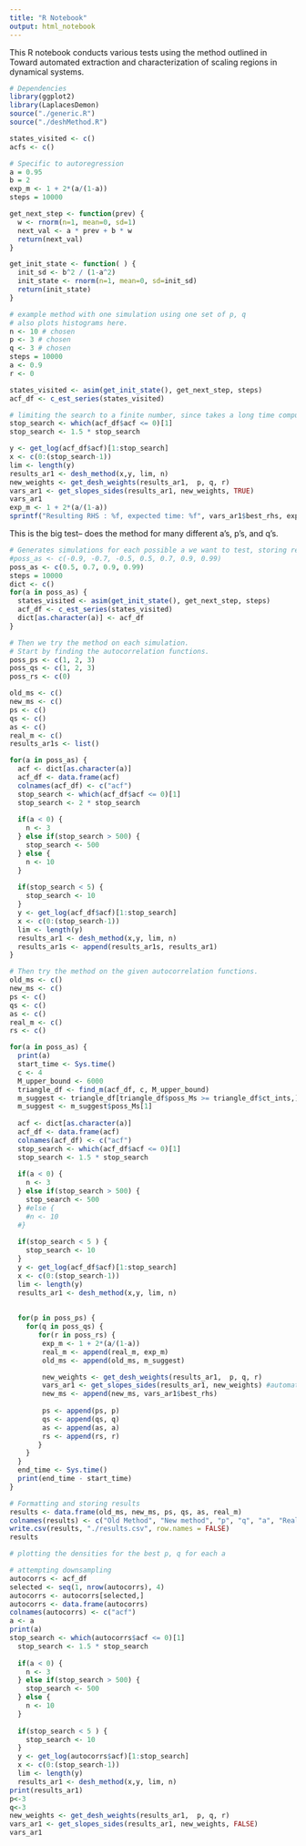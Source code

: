 ```yaml
---
title: "R Notebook"
output: html_notebook
---
```


This R notebook conducts various tests using the method outlined in Toward automated extraction and characterization of scaling regions in dynamical systems.

```r
# Dependencies
library(ggplot2)
library(LaplacesDemon)
source("./generic.R")
source("./deshMethod.R")
```

```r
states_visited <- c()
acfs <- c()
```

```r
# Specific to autoregression 
a = 0.95
b = 2
exp_m <- 1 + 2*(a/(1-a))
steps = 10000

get_next_step <- function(prev) {
  w <- rnorm(n=1, mean=0, sd=1)
  next_val <- a * prev + b * w
  return(next_val)
}

get_init_state <- function( ) {
  init_sd <- b^2 / (1-a^2)
  init_state <- rnorm(n=1, mean=0, sd=init_sd)
  return(init_state)
}
```

```r
# example method with one simulation using one set of p, q
# also plots histograms here. 
n <- 10 # chosen
p <- 3 # chosen
q <- 3 # chosen 
steps = 10000
a <- 0.9
r <- 0

states_visited <- asim(get_init_state(), get_next_step, steps)
acf_df <- c_est_series(states_visited)

# limiting the search to a finite number, since takes a long time computationally
stop_search <- which(acf_df$acf <= 0)[1]
stop_search <- 1.5 * stop_search

y <- get_log(acf_df$acf)[1:stop_search]
x <- c(0:(stop_search-1))
lim <- length(y)
results_ar1 <- desh_method(x,y, lim, n)
new_weights <- get_desh_weights(results_ar1,  p, q, r)
vars_ar1 <- get_slopes_sides(results_ar1, new_weights, TRUE)
vars_ar1
exp_m <- 1 + 2*(a/(1-a))
sprintf("Resulting RHS : %f, expected time: %f", vars_ar1$best_rhs, exp_m)
```

This is the big test-- does the method for many different a's, p's, and q's. 

```r
# Generates simulations for each possible a we want to test, storing results in a dictionary. 
#poss_as <- c(-0.9, -0.7, -0.5, 0.5, 0.7, 0.9, 0.99)
poss_as <- c(0.5, 0.7, 0.9, 0.99)
steps = 10000
dict <- c()
for(a in poss_as) {
  states_visited <- asim(get_init_state(), get_next_step, steps)
  acf_df <- c_est_series(states_visited)
  dict[as.character(a)] <- acf_df
}
```

```r
# Then we try the method on each simulation.
# Start by finding the autocorrelation functions. 
poss_ps <- c(1, 2, 3)
poss_qs <- c(1, 2, 3)
poss_rs <- c(0)

old_ms <- c()
new_ms <- c()
ps <- c()
qs <- c()
as <- c()
real_m <- c()
results_ar1s <- list()

for(a in poss_as) {
  acf <- dict[as.character(a)]
  acf_df <- data.frame(acf)
  colnames(acf_df) <- c("acf")
  stop_search <- which(acf_df$acf <= 0)[1]
  stop_search <- 2 * stop_search
      
  if(a < 0) {
    n <- 3
  } else if(stop_search > 500) {
    stop_search <- 500
  } else {
    n <- 10
  }
  
  if(stop_search < 5) {
    stop_search <- 10
  }
  y <- get_log(acf_df$acf)[1:stop_search]
  x <- c(0:(stop_search-1))
  lim <- length(y)
  results_ar1 <- desh_method(x,y, lim, n)
  results_ar1s <- append(results_ar1s, results_ar1)
}
```
```r
# Then try the method on the given autocorrelation functions.
old_ms <- c()
new_ms <- c()
ps <- c()
qs <- c()
as <- c()
real_m <- c()
rs <- c()

for(a in poss_as) {
  print(a)
  start_time <- Sys.time()
  c <- 4
  M_upper_bound <- 6000
  triangle_df <- find_m(acf_df, c, M_upper_bound)
  m_suggest <- triangle_df[triangle_df$poss_Ms >= triangle_df$ct_ints,]
  m_suggest <- m_suggest$poss_Ms[1]
  
  acf <- dict[as.character(a)]
  acf_df <- data.frame(acf)
  colnames(acf_df) <- c("acf")
  stop_search <- which(acf_df$acf <= 0)[1]
  stop_search <- 1.5 * stop_search
      
  if(a < 0) {
    n <- 3
  } else if(stop_search > 500) {
    stop_search <- 500
  } #else {
    #n <- 10
  #}
  
  if(stop_search < 5 ) {
    stop_search <- 10
  }
  y <- get_log(acf_df$acf)[1:stop_search]
  x <- c(0:(stop_search-1))
  lim <- length(y)
  results_ar1 <- desh_method(x,y, lim, n)
  
  
  for(p in poss_ps) {
    for(q in poss_qs) {
       for(r in poss_rs) {
        exp_m <- 1 + 2*(a/(1-a))
        real_m <- append(real_m, exp_m)
        old_ms <- append(old_ms, m_suggest)

        new_weights <- get_desh_weights(results_ar1,  p, q, r)
        vars_ar1 <- get_slopes_sides(results_ar1, new_weights) #automatically plots RHS 
        new_ms <- append(new_ms, vars_ar1$best_rhs)
        
        ps <- append(ps, p)
        qs <- append(qs, q)
        as <- append(as, a)
        rs <- append(rs, r)
       }
    }
  }
  end_time <- Sys.time()
  print(end_time - start_time)
}

```
```r
# Formatting and storing results
results <- data.frame(old_ms, new_ms, ps, qs, as, real_m)
colnames(results) <- c("Old Method", "New method", "p", "q", "a", "Real Time")
write.csv(results, "./results.csv", row.names = FALSE)
results
```
```r
# plotting the densities for the best p, q for each a

```
```r
# attempting downsampling
autocorrs <- acf_df
selected <- seq(1, nrow(autocorrs), 4)
autocorrs <- autocorrs[selected,]
autocorrs <- data.frame(autocorrs)
colnames(autocorrs) <- c("acf")
a <- a
print(a)
stop_search <- which(autocorrs$acf <= 0)[1]
  stop_search <- 1.5 * stop_search
      
  if(a < 0) {
    n <- 3
  } else if(stop_search > 500) {
    stop_search <- 500
  } else {
    n <- 10
  }
  
  if(stop_search < 5 ) {
    stop_search <- 10
  }
  y <- get_log(autocorrs$acf)[1:stop_search]
  x <- c(0:(stop_search-1))
  lim <- length(y)
  results_ar1 <- desh_method(x,y, lim, n)
print(results_ar1)
p<-3
q<-3
new_weights <- get_desh_weights(results_ar1,  p, q, r)
vars_ar1 <- get_slopes_sides(results_ar1, new_weights, FALSE)
vars_ar1
```